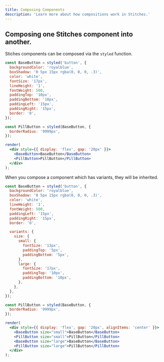 ```yaml
---
title: Composing Components
description: 'Learn more about how compositions work in Stitches.'
---
```


## Composing one Stitches component into another.

Stiches components can be composed via the `styled` function.

```jsx live manual
const BaseButton = styled('button', {
  backgroundColor: 'royalblue',
  boxShadow: '0 5px 15px rgba(0, 0, 0, .3)',
  color: 'white',
  fontSize: '17px',
  lineHeight: '1',
  fontWeight: 500,
  paddingTop: '10px',
  paddingBottom: '10px',
  paddingLeft: '15px',
  paddingRight: '15px',
  border: '0',
});

const PillButton = styled(BaseButton, {
  borderRadius: '9999px',
});

render(
  <div style={{ display: 'flex', gap: '20px' }}>
    <BaseButton>BaseButton</BaseButton>
    <PillButton>PillButton</PillButton>
  </div>
);
```

When you compose a component which has variants, they will be inherited.

```jsx live manual
const BaseButton = styled('button', {
  backgroundColor: 'royalblue',
  boxShadow: '0 5px 15px rgba(0, 0, 0, .3)',
  color: 'white',
  lineHeight: '1',
  fontWeight: 500,
  paddingLeft: '15px',
  paddingRight: '15px',
  border: '0',

  variants: {
    size: {
      small: {
        fontSize: '13px',
        paddingTop: '5px',
        paddingBottom: '5px',
      },
      large: {
        fontSize: '17px',
        paddingTop: '10px',
        paddingBottom: '10px',
      },
    },
  },
});

const PillButton = styled(BaseButton, {
  borderRadius: '9999px',
});

render(
  <div style={{ display: 'flex', gap: '20px', alignItems: 'center' }}>
    <BaseButton size="small">BaseButton</BaseButton>
    <PillButton size="small">PillButton</PillButton>
    <BaseButton size="large">BaseButton</BaseButton>
    <PillButton size="large">PillButton</PillButton>
  </div>
);
```
